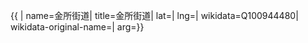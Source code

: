 {{ {{{1|PRC admin/showdata}}}|
name=金所街道|
title=金所街道|
lat=|
lng=|
wikidata=Q100944480|
wikidata-original-name=|
arg={{{arg|}}}}}